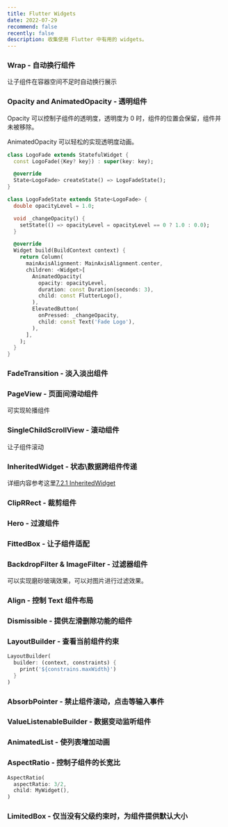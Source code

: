 ```yaml
---
title: Flutter Widgets
date: 2022-07-29
recommend: false
recently: false
description: 收集使用 Flutter 中有用的 widgets。
---
```


### Wrap - 自动换行组件

让子组件在容器空间不足时自动换行展示

### Opacity and AnimatedOpacity - 透明组件

Opacity 可以控制子组件的透明度，透明度为 0 时，组件的位置会保留，组件并未被移除。

AnimatedOpacity 可以轻松的实现透明度动画。

```dart
class LogoFade extends StatefulWidget {
  const LogoFade({Key? key}) : super(key: key);

  @override
  State<LogoFade> createState() => LogoFadeState();
}

class LogoFadeState extends State<LogoFade> {
  double opacityLevel = 1.0;

  void _changeOpacity() {
    setState(() => opacityLevel = opacityLevel == 0 ? 1.0 : 0.0);
  }

  @override
  Widget build(BuildContext context) {
    return Column(
      mainAxisAlignment: MainAxisAlignment.center,
      children: <Widget>[
        AnimatedOpacity(
          opacity: opacityLevel,
          duration: const Duration(seconds: 3),
          child: const FlutterLogo(),
        ),
        ElevatedButton(
          onPressed: _changeOpacity,
          child: const Text('Fade Logo'),
        ),
      ],
    );
  }
}
```

### FadeTransition - 淡入淡出组件

### PageView - 页面间滑动组件

可实现轮播组件

### SingleChildScrollView - 滚动组件

让子组件滚动

### InheritedWidget - 状态\数据跨组件传递

详细内容参考这里[7.2.1 InheritedWidget](https://book.flutterchina.club/chapter7/inherited_widget.html#_7-2-2-%E6%B7%B1%E5%85%A5%E4%BA%86%E8%A7%A3inheritedwidget)

### ClipRRect - 裁剪组件

### Hero - 过渡组件

### FittedBox - 让子组件适配

### BackdropFilter & ImageFilter - 过滤器组件

可以实现磨砂玻璃效果，可以对图片进行过滤效果。

### Align - 控制 Text 组件布局

### Dismissible - 提供左滑删除功能的组件

### LayoutBuilder - 查看当前组件约束

```dart
LayoutBuilder(
  builder: (context, constraints) {
    print('${constrains.maxWidth}')
  }
)

```

### AbsorbPointer - 禁止组件滚动，点击等输入事件

### ValueListenableBuilder - 数据变动监听组件

### AnimatedList - 使列表增加动画

### AspectRatio - 控制子组件的长宽比

```dart
AspectRatio(
  aspectRatio: 3/2,
  child: MyWidget(),
)
```

### LimitedBox - 仅当没有父级约束时，为组件提供默认大小
